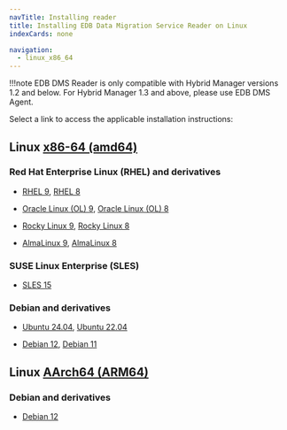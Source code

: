 ```yaml
---
navTitle: Installing reader
title: Installing EDB Data Migration Service Reader on Linux
indexCards: none

navigation:
  - linux_x86_64
---
```



!!!note
   EDB DMS Reader is only compatible with Hybrid Manager versions 1.2 and below. For Hybrid Manager 1.3 and above, please use EDB DMS Agent.

Select a link to access the applicable installation instructions:

## Linux [x86-64 (amd64)](linux_x86_64)

### Red Hat Enterprise Linux (RHEL) and derivatives

- [RHEL 9](linux_x86_64/edb-dms-reader_rhel_9), [RHEL 8](linux_x86_64/edb-dms-reader_rhel_8)

- [Oracle Linux (OL) 9](linux_x86_64/edb-dms-reader_rhel_9), [Oracle Linux (OL) 8](linux_x86_64/edb-dms-reader_rhel_8)

- [Rocky Linux 9](linux_x86_64/edb-dms-reader_other_linux_9), [Rocky Linux 8](linux_x86_64/edb-dms-reader_other_linux_8)

- [AlmaLinux 9](linux_x86_64/edb-dms-reader_other_linux_9), [AlmaLinux 8](linux_x86_64/edb-dms-reader_other_linux_8)

### SUSE Linux Enterprise (SLES)

- [SLES 15](linux_x86_64/edb-dms-reader_sles_15)

### Debian and derivatives

- [Ubuntu 24.04](linux_x86_64/edb-dms-reader_ubuntu_24), [Ubuntu 22.04](linux_x86_64/edb-dms-reader_ubuntu_22)

- [Debian 12](linux_x86_64/edb-dms-reader_debian_12), [Debian 11](linux_x86_64/edb-dms-reader_debian_11)

## Linux [AArch64 (ARM64)](linux_arm64)

### Debian and derivatives

- [Debian 12](linux_arm64/edb-dms-reader_debian_12)
